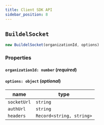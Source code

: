 ```yaml
---
title: Client SDK API
sidebar_position: 8
---
```


## `BuildelSocket`

```ts
new BuildelSocket(organizationId, options)
```
### Properties

#### `organizationId: number` (*required*)

#### `options: object` (*optional*)
| name        | type                     |
|-------------|--------------------------|
| `socketUrl` | `string`                 |
| `authUrl`   | `string`                 |
| `headers`   | `Record<string, string>` |